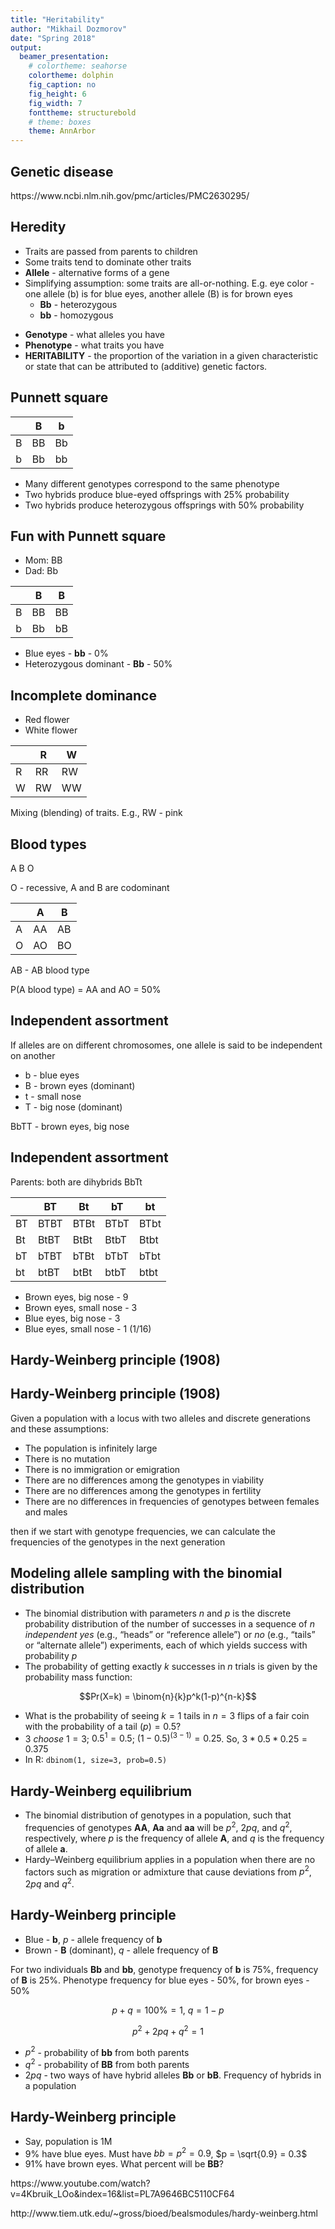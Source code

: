 ```yaml
---
title: "Heritability"
author: "Mikhail Dozmorov"
date: "Spring 2018"
output:
  beamer_presentation:
    # colortheme: seahorse
    colortheme: dolphin
    fig_caption: no
    fig_height: 6
    fig_width: 7
    fonttheme: structurebold
    # theme: boxes
    theme: AnnArbor
---
```


## Genetic disease

\begin{center}
\includegraphics[height=190px]{img/genetic_disease.jpeg}
\end{center}

\tiny https://www.ncbi.nlm.nih.gov/pmc/articles/PMC2630295/

<!--Single gene disorders or complex traits. A single rare mutation can fully account for a Mendelian disease; clinical variability can be, however, observed even for determined monogenic disease, and this variability may itself involve genetic factors, the so-called modifier genes. In contrast to monogenic traits, complex traits have many contributing genes and non-genetic influences.-->

## Heredity

- Traits are passed from parents to children
- Some traits tend to dominate other traits
- **Allele** - alternative forms of a gene 
- Simplifying assumption: some traits are all-or-nothing. E.g. eye color - one allele (b) is for blue eyes, another allele (B) is for brown eyes
    - **Bb** - heterozygous
    - **bb** - homozygous 

<!--
## Heritability

\begin{center}
\includegraphics[height=170px]{img/heritability.png}
\end{center}

\tiny Visscher, Peter M., William G. Hill, and Naomi R. Wray. “Heritability in the Genomics Era — Concepts and Misconceptions.” Nature Reviews Genetics 9, no. 4 (April 2008): 255–66. doi:10.1038/nrg2322.
-->

- **Genotype** - what alleles you have
- **Phenotype** - what traits you have 
- **HERITABILITY** - the proportion of the variation in a given characteristic or state that can be attributed to (additive) genetic factors.

<!--
Say, brown eyes allele is dominant, blue is recessive.

- **Bb** - brown eyes - homozygous dominant
- **bB** - brown eyes - homozygous dominant
- **BB** - brown eyes - homozygous dominant
- **bb** - blue eyes - heterozygous hybrid
-->

## Punnett square 

|   |  B |  b |
|:-:|:--:|:--:|
| B | BB | Bb |
| b | Bb | bb |

- Many different genotypes correspond to the same phenotype
- Two hybrids produce blue-eyed offsprings with 25% probability
- Two hybrids produce heterozygous offsprings with 50% probability

## Fun with Punnett square

- Mom: BB
- Dad: Bb

|   |  B |  B |
|:-:|:--:|:--:|
| B | BB | BB |
| b | Bb | bB |

- Blue eyes - **bb** - 0%
- Heterozygous dominant - **Bb** - 50%

## Incomplete dominance

- Red flower
- White flower

|   | R  | W  |
|---|----|----|
| R | RR | RW |
| W | RW | WW |

Mixing (blending) of traits. E.g., RW - pink

## Blood types

A B O

O - recessive, A and B are codominant

|   | A  | B  |
|---|----|----|
| A | AA | AB |
| O | AO | BO |

AB - AB blood type

P(A blood type) = AA and AO = 50%

## Independent assortment 

If alleles are on different chromosomes, one allele is said to be independent on another 

- b - blue eyes
- B - brown eyes (dominant)
- t - small nose
- T - big nose (dominant)

BbTT - brown eyes, big nose

## Independent assortment 

Parents: both are dihybrids BbTt

|    | BT   | Bt   | bT   | bt   |
|----|------|------|------|------|
| BT | BTBT | BTBt | BTbT | BTbt |
| Bt | BtBT | BtBt | BtbT | Btbt |
| bT | bTBT | bTBt | bTbT | bTbt |
| bt | btBT | btBt | btbT | btbt |

- Brown eyes, big nose - 9
- Brown eyes, small nose - 3
- Blue eyes, big nose - 3
- Blue eyes, small nose - 1 (1/16)

## Hardy-Weinberg principle (1908)

\begin{center}
\includegraphics[height=170px]{img/hardy_weinberg.png}
\end{center}

## Hardy-Weinberg principle (1908)

Given a population with a locus with two alleles and discrete generations and these assumptions:

- The population is infinitely large
- There is no mutation
- There is no immigration or emigration
- There are no differences among the genotypes in viability
- There are no differences among the genotypes in fertility
- There are no differences in frequencies of genotypes between females and males

then if we start with genotype frequencies, we can calculate the frequencies of the genotypes in the next generation

## Modeling allele sampling with the binomial distribution

- The binomial distribution with parameters $n$ and $p$ is the discrete probability distribution of the number of successes in a sequence of $n$ _independent_ _yes_ (e.g., "heads" or "reference allele") or _no_ (e.g., "tails" or "alternate allele") experiments, each of which yields success with probability $p$ 
- The probability of getting exactly $k$ successes in $n$ trials is given by the probability mass function:

$$Pr(X=k) = \binom{n}{k}p^k(1-p)^{n-k}$$

\scriptsize

- What is the probability of seeing $k=1$ tails in $n=3$ flips of a fair coin with the probability of a tail $(p) = 0.5$?
- $3\ choose\ 1 = 3$; $0.5^1 = 0.5$; $(1-0.5)^{(3-1)} = 0.25$. So, $3*0.5*0.25 = 0.375$
- In R: `dbinom(1, size=3, prob=0.5)`

## Hardy-Weinberg equilibrium

- The binomial distribution of genotypes in a population, such that frequencies of genotypes **AA**, **Aa** and **aa** will be $p^2$, $2pq$, and $q^2$, respectively, where $p$ is the frequency of allele **A**, and $q$ is the frequency of allele **a**. 
- Hardy–Weinberg equilibrium applies in a population when there are no factors such as migration or admixture that cause deviations from $p^2$, $2pq$ and $q^2$.

## Hardy-Weinberg principle

- Blue - **b**, $p$ - allele frequency of **b**
- Brown - **B** (dominant), $q$ - allele frequency of **B**

For two individuals **Bb** and **bb**, genotype frequency of **b** is 75%, frequency of **B** is 25%. Phenotype frequency for blue eyes - 50%, for brown eyes - 50%

$$p + q = 100\% = 1,\ q = 1 - p$$

$$p^2 + 2pq + q^2 = 1$$

- $p^2$ - probability of **bb** from both parents
- $q^2$ - probability of **BB** from both parents
- $2pq$ - two ways of have hybrid alleles **Bb** or **bB**. Frequency of hybrids in a population

<!--
## Hardy-Weinberg principle example

- 15 individuals in a population

| Phenotype | Counts | Frequency |
|-----------|--------|-----------|
| AA        | 7      | 7/15      |
| Aa        | 3      | 3/15      |
| aa        | 5      | 5/15      |

## Hardy-Weinberg principle example

$$f(AA) + f(Aa) + f(aa)$$
$$p^2 + 2p(1 - p) + (1 - p)^2$$

$p(A) = f(AA) + 1/2f(Aa) = 7/15 + 1/2*3/15 = 17/30 \simeq 0.57$

$p(a) = f(aa) + 1/2f(Aa) = 5/15 + 1/2*3/15 = 13/30 \simeq 0.43$
-->

## Hardy-Weinberg principle

- Say, population is 1M
- 9% have blue eyes. Must have $bb = p^2 = 0.9$, $p = \sqrt{0.9} = 0.3$
- 91% have brown eyes. What percent will be **BB**?

\tiny https://www.youtube.com/watch?v=4Kbruik_LOo&index=16&list=PL7A9646BC5110CF64

http://www.tiem.utk.edu/~gross/bioed/bealsmodules/hardy-weinberg.html


